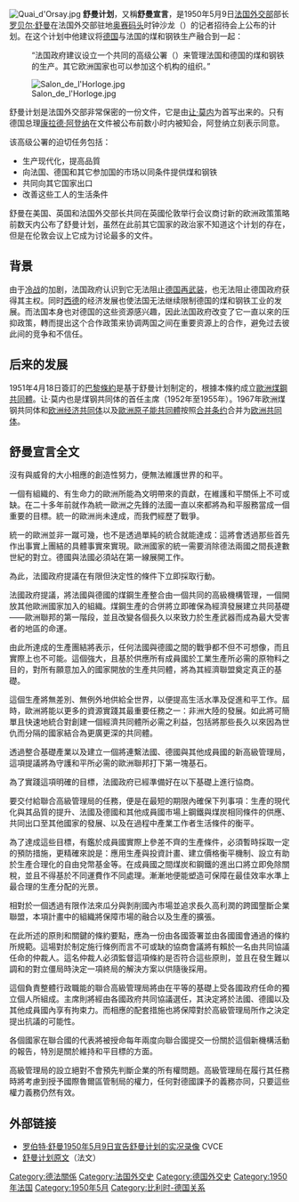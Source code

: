 [[File:Quai_d'Orsay.jpg|thumb]]
'''舒曼计划'''，又稱'''舒曼宣言'''，是1950年5月9日[[法国外交部|法国外交部]]部长[[罗贝尔·舒曼|罗贝尔·舒曼]]在法国外交部驻地[[奥赛码头|奥赛码头]]时钟沙龙（{{lang|fr|Salon de l'Horloge}}）的记者招待会上公布的计划。在这个计划中他建议将[[德国|德国]]与法国的煤和钢铁生产融合到一起：
:“法国政府建议设立一个共同的高级公署（{{lang|fr|Haute Autorité}}）来管理法国和德国的煤和钢铁的生产。其它欧洲国家也可以参加这个机构的组织。”
[[File:Salon_de_l'Horloge.jpg|thumb]]

舒曼计划是法国外交部非常保密的一份文件，它是由[[让·莫内|让·莫内]]为首写出来的。只有德国总理[[康拉德·阿登纳|康拉德·阿登纳]]在文件被公布前数小时内被知会，阿登纳立刻表示同意。

该高级公署的迫切任务包括：
* 生产现代化，提高品質
* 向法国、德国和其它参加国的市场以同条件提供煤和钢铁
* 共同向其它国家出口
* 改善这些工人的生活条件

舒曼在美国、英国和法国外交部长共同在英國伦敦举行会议商讨新的欧洲政策策略前数天内公布了舒曼计划，虽然在此前其它国家的政治家不知道这个计划的存在，但是在伦敦会议上它成为讨论最多的文件。

== 背景 ==
由于[[冷战|冷战]]的加剧，法国政府认识到它无法阻止[[德国再武装|德国再武装]]，也无法阻止德国政府获得其主权。同时[[西德|西德]]的经济发展也使法国无法继续限制德国的煤和钢铁工业的发展。而法国本身也对德国的这些资源感兴趣，因此法国政府改变了它一直以來的压抑政策，轉而提出这个合作政策来协调两国之间在重要资源上的合作，避免过去彼此间的竞争和不信任。

== 后来的发展 ==
1951年4月18日簽訂的[[巴黎條約_(1951年)|巴黎條約]]是基于舒曼计划制定的，根據本條約成立[[歐洲煤鋼共同體|歐洲煤鋼共同體]]。让·莫内也是煤钢共同体的首任主席（1952年至1955年）。1967年欧洲煤钢共同体和[[欧洲经济共同体|欧洲经济共同体]]以及[[歐洲原子能共同體|歐洲原子能共同體]]按照[[合并条约|合并条约]]合并为[[欧洲共同体|欧洲共同体]]。

== 舒曼宣言全文 ==
沒有與威脅的大小相應的創造性努力，便無法維護世界的和平。


一個有組織的、有生命力的歐洲所能為文明帶來的貢獻，在維護和平關係上不可或缺。在二十多年前就作為統一歐洲之先鋒的法國一直以來都將為和平服務當成一個重要的目標。統一的歐洲尚未達成，而我們經歷了戰爭。


統一的歐洲並非一蹴可幾，也不是透過單純的統合就能達成：這將會透過那些首先作出事實上團結的具體事實來實現。歐洲國家的統一需要消除德法兩國之間長達數世紀的對立。德國與法國必須站在第一線展開工作。


為此，法國政府提議在有限但決定性的條件下立即採取行動。


法國政府提議，將法國與德國的煤鋼生產整合由一個共同的高級機構管理，一個開放其他歐洲國家加入的組織。煤鋼生產的合併將立即確保為經濟發展建立共同基礎——歐洲聯邦的第一階段，並且改變各個長久以來致力於生產武器而成為最大受害者的地區的命運。


由此所達成的生產團結將表示，任何法國與德國之間的戰爭都不但不可想像，而且實際上也不可能。這個強大，且基於供應所有成員國於工業生產所必需的原物料之目的，對所有願意加入的國家開放的生產共同體，將為其經濟聯盟奠定真正的基礎。


這個生產將無差別、無例外地供給全世界，以便提高生活水準及促進和平工作。屆時，歐洲將能以更多的資源實踐其最重要任務之一：非洲大陸的發展。如此將可簡單且快速地統合對創建一個經濟共同體所必需之利益，包括將那些長久以來因為世仇而分隔的國家結合為更廣更深的共同體。


透過整合基礎產業以及建立一個將連繫法國、德國與其他成員國的新高級管理局，這項提議將為守護和平所必需的歐洲聯邦打下第一塊基石。


為了實踐這項明確的目標，法國政府已經準備好在以下基礎上進行協商。


要交付給聯合高級管理局的任務，便是在最短的期限內確保下列事項：生產的現代化與其品質的提升、法國及德國和其他成員國市場上鋼鐵與煤炭相同條件的供應、共同出口至其他國家的發展、以及在過程中產業工作者生活條件的衡平。


為了達成這些目標，有鑑於成員國實際上參差不齊的生產條件，必須暫時採取一定的預防措施，更精確來說是：應用生產與投資計畫、建立價格衡平機制、設立有助於生產合理化的自由兌幣基金等。在成員國之間煤炭和鋼鐵的進出口將立即免除關稅，並且不得基於不同運費作不同處理。漸漸地便能塑造可保障在最佳效率水準上最合理的生產分配的光景。


相對於一個透過有限作法來瓜分與剝削國內市場並追求長久高利潤的跨國壟斷企業聯盟，本項計畫中的組織將保障市場的融合以及生產的擴張。


在此所述的原則和關鍵的條約要點，應為一份由各國簽署並由各國國會通過的條約所規範。這場對於制定施行條例而言不可或缺的協商會議將有賴於一名由共同協議任命的仲裁人。這名仲裁人必須監督這項條約是否符合這些原則，並且在發生難以調和的對立僵局時決定一項終局的解決方案以供隨後採用。


這個負責整體行政職能的聯合高級管理局將由在平等的基礎上受各國政府任命的獨立個人所組成。主席則將經由各國政府共同協議選任，其決定將於法國、德國以及其他成員國內享有拘束力。而相應的配套措施也將保障對於高級管理局所作之決定提出抗議的可能性。


各個國家在聯合國的代表將被授命每年兩度向聯合國提交一份關於這個新機構活動的報告，特別是關於維持和平目標的方面。


高級管理局的設立絕對不會預先判斷企業的所有權問題。高級管理局在履行其任務時將考慮到授予國際魯爾區管制局的權力，任何對德國課予的義務亦同，只要這些權力義務仍然有效。

== 外部链接 ==
* [http://www.cvce.eu/obj/la_declaration_de_robert_schuman_paris_9_mai_1950-fr-d27938ef-7d39-4d32-b340-07fe7268e3c3.html 罗伯特·舒曼1950年5月9日宣告舒曼计划的实况录像] CVCE
* [http://europa.eu/abc/symbols/9-may/decl_fr.htm 舒曼计划原文]（法文）

{{欧盟协议与宣言}}

[[Category:德法關係|Category:德法關係]]
[[Category:法国外交史|Category:法国外交史]]
[[Category:德国外交史|Category:德国外交史]]
[[Category:1950年法国|Category:1950年法国]]
[[Category:1950年5月|Category:1950年5月]]
[[Category:比利时-德国关系|Category:比利时-德国关系]]